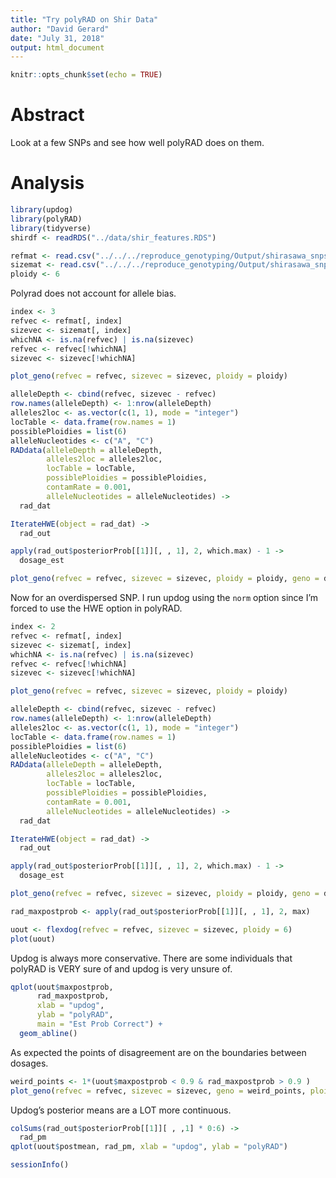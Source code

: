 ```yaml
---
title: "Try polyRAD on Shir Data"
author: "David Gerard"
date: "July 31, 2018"
output: html_document
---
```


```r
knitr::opts_chunk$set(echo = TRUE)
```

# Abstract

Look at a few SNPs and see how well polyRAD does on them.

# Analysis

```r
library(updog)
library(polyRAD)
library(tidyverse)
shirdf <- readRDS("../data/shir_features.RDS")

refmat <- read.csv("../../../reproduce_genotyping/Output/shirasawa_snps/example_refcounts.csv")
sizemat <- read.csv("../../../reproduce_genotyping/Output/shirasawa_snps/example_readcounts.csv")
ploidy <- 6
```


Polyrad does not account for allele bias.

```r
index <- 3
refvec <- refmat[, index]
sizevec <- sizemat[, index]
whichNA <- is.na(refvec) | is.na(sizevec)
refvec <- refvec[!whichNA]
sizevec <- sizevec[!whichNA]

plot_geno(refvec = refvec, sizevec = sizevec, ploidy = ploidy)

alleleDepth <- cbind(refvec, sizevec - refvec)
row.names(alleleDepth) <- 1:nrow(alleleDepth)
alleles2loc <- as.vector(c(1, 1), mode = "integer")
locTable <- data.frame(row.names = 1)
possiblePloidies = list(6)
alleleNucleotides <- c("A", "C")
RADdata(alleleDepth = alleleDepth, 
        alleles2loc = alleles2loc, 
        locTable = locTable,
        possiblePloidies = possiblePloidies, 
        contamRate = 0.001,
        alleleNucleotides = alleleNucleotides) ->
  rad_dat

IterateHWE(object = rad_dat) ->
  rad_out

apply(rad_out$posteriorProb[[1]][, , 1], 2, which.max) - 1 ->
  dosage_est

plot_geno(refvec = refvec, sizevec = sizevec, ploidy = ploidy, geno = dosage_est)
```

Now for an overdispersed SNP. I run updog using the `norm` option since I'm forced to use the HWE option in polyRAD.

```r
index <- 2
refvec <- refmat[, index]
sizevec <- sizemat[, index]
whichNA <- is.na(refvec) | is.na(sizevec)
refvec <- refvec[!whichNA]
sizevec <- sizevec[!whichNA]

plot_geno(refvec = refvec, sizevec = sizevec, ploidy = ploidy)

alleleDepth <- cbind(refvec, sizevec - refvec)
row.names(alleleDepth) <- 1:nrow(alleleDepth)
alleles2loc <- as.vector(c(1, 1), mode = "integer")
locTable <- data.frame(row.names = 1)
possiblePloidies = list(6)
alleleNucleotides <- c("A", "C")
RADdata(alleleDepth = alleleDepth, 
        alleles2loc = alleles2loc, 
        locTable = locTable,
        possiblePloidies = possiblePloidies, 
        contamRate = 0.001,
        alleleNucleotides = alleleNucleotides) ->
  rad_dat

IterateHWE(object = rad_dat) ->
  rad_out

apply(rad_out$posteriorProb[[1]][, , 1], 2, which.max) - 1 ->
  dosage_est

plot_geno(refvec = refvec, sizevec = sizevec, ploidy = ploidy, geno = dosage_est)

rad_maxpostprob <- apply(rad_out$posteriorProb[[1]][, , 1], 2, max)

uout <- flexdog(refvec = refvec, sizevec = sizevec, ploidy = 6)
plot(uout)
```

Updog is always more conservative. There are some individuals that polyRAD is VERY sure of and updog is very unsure of.
```r
qplot(uout$maxpostprob, 
      rad_maxpostprob,
      xlab = "updog",
      ylab = "polyRAD",
      main = "Est Prob Correct") +
  geom_abline()
```

As expected the points of disagreement are on the boundaries between dosages.
```r
weird_points <- 1*(uout$maxpostprob < 0.9 & rad_maxpostprob > 0.9 )
plot_geno(refvec = refvec, sizevec = sizevec, geno = weird_points, ploidy = 6)
```

Updog's posterior means are a LOT more continuous.
```r
colSums(rad_out$posteriorProb[[1]][ , ,1] * 0:6) ->
  rad_pm
qplot(uout$postmean, rad_pm, xlab = "updog", ylab = "polyRAD")
```


```r
sessionInfo()
```

